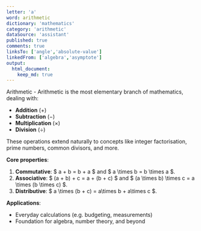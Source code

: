 ```yaml
---
letter: 'a'
word: arithmetic
dictionary: 'mathematics'
category: 'arithmetic'
dataSource: 'assistant'
published: true
comments: true
linksTo: ['angle','absolute-value']
linkedFrom: ['algebra','asymptote']
output:
  html_document:
    keep_md: true
---
```




<a id="arithmetic">Arithmetic</a> - Arithmetic is the most elementary branch of mathematics, dealing with:

- **Addition** ($+$)
- **Subtraction** ($-$)
- **Multiplication** ($\times$)
- **Division** ($\div$)

These operations extend naturally to concepts like integer factorisation, prime numbers, common divisors, and more.

**Core properties**:
1. **Commutative**: 
   $ a + b = b + a $ and $ a \times b = b \times a $.
2. **Associative**:
   $ (a + b) + c = a + (b + c) $ and $ (a \times b) \times c = a \times (b \times c) $.
3. **Distributive**:
   $ a \times (b + c) = a\times b + a\times c $.

**Applications**:
- Everyday calculations (e.g. budgeting, measurements)
- Foundation for algebra, number theory, and beyond

